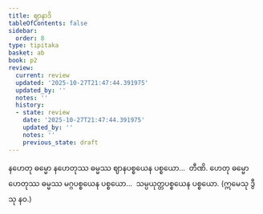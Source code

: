 ```yaml
---
title: ဈာနာဒိ
tableOfContents: false
sidebar:
  order: 8
type: tipitaka
basket: ab
book: p2
review:
  current: review
  updated: '2025-10-27T21:47:44.391975'
  updated_by: ''
  notes: ''
  history:
  - state: review
    date: '2025-10-27T21:47:44.391975'
    updated_by: ''
    notes: ''
    previous_state: draft
---
```



<ReviewStatus review={frontmatter.review} showDetails={true} />

<HypothesisAnnotation frontmatter={frontmatter} />

<DynamicBreadcrumb />

<Division number="37" book="p2" e="ch" v="38" p="15">

<Paragraph number="97" book="p2">
နဟေတု ဓမ္မော နဟေတုဿ ဓမ္မဿ ဈာနပစ္စယေန ပစ္စယော…  တီဏိ.
</Paragraph>

<Paragraph number="98" book="p2">
ဟေတု ဓမ္မော ဟေတုဿ ဓမ္မဿ မဂ္ဂပစ္စယေန ပစ္စယော…  သမ္ပယုတ္တပစ္စယေန ပစ္စယော. (ဣမေသု ဒွီသု နဝ.)
</Paragraph>
</Division>